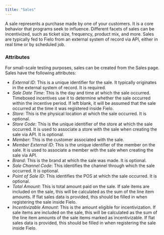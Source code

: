 ```yaml
---
title: "Sales"
---
```


A sale represents a purchase made by one of your customers. It is a core behavior that programs seek to influence. Different facets of sales can be incentivized, such as ticket size, frequency, product mix, and more. Sales are typically fed to Fielo from an external system of record via API, either in real time or by scheduled job.

### Attributes

For small-scale testing purposes, sales can be created from the Sales page. Sales have the following attributes:

- _External ID_: This is a unique identifier for the sale. It typically originates in the external system of record. It is required.
- _Sale Date Time_: This is the day and time at which the sale occurred. Timeboxed incentives use it to determine whether the sale occurred within the incentive period. If left blank, it will be assumed that the sale occurred at the time it was registered inside Fielo.
- _Store_: This is the physical location at which the sale occurred. It is optional.
- _Store Code_: This is the unique identifier of the store at which the sale occurred. It is used to associate a store with the sale when creating the sale via API. It is optional.
- _Member_: This is the customer associated with the sale.
- _Member External ID_: This is the unique identifier of the member on the sale. It is used to associate a member with the sale when creating the sale via API.
- _Brand_: This is the brand at which the sale was made. It is optional.
- _Sale Channel Code_: This identifies the channel through which the sale occurred. It is optional.
- _Point of Sale ID_: This identifies the POS at which the sale occurred. It is optional.
- _Total Amount_: This is total amount paid on the sale. If sale items are included on the sale, this will be calculated as the sum of the line item amounts. If flat sales data is provided, this should be filled in when registering the sale inside Fielo.
- _Incentivizable Amount_: This is the amount eligible for incentivization. If sale items are included on the sale, this will be calculated as the sum of the line item amounts of the sale items marked as incentivizable. If flat sales data is provided, this should be filled in when registering the sale inside Fielo.